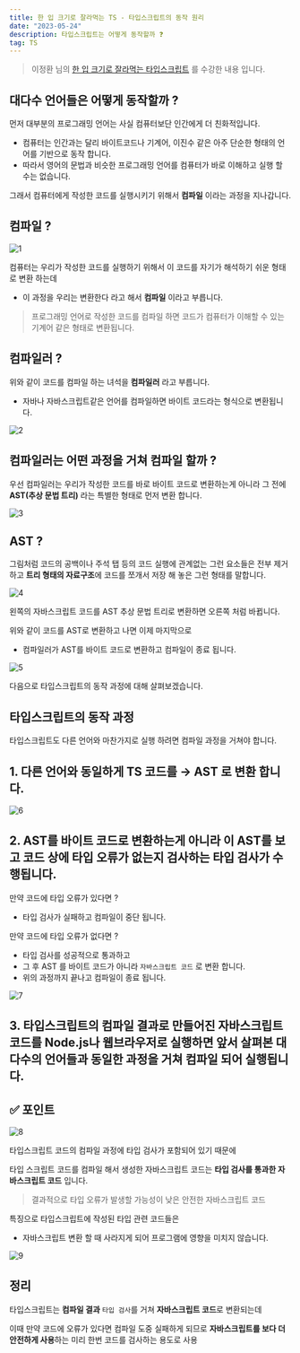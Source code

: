 ```yaml
---
title: 한 입 크기로 잘라먹는 TS - 타입스크립트의 동작 원리
date: "2023-05-24"
description: 타입스크립트는 어떻게 동작할까 ❓
tag: TS
---
```


> 이정환 님의 [한 입 크기로 잘라먹는 타입스크립트](https://www.inflearn.com/course/%ED%95%9C%EC%9E%85-%ED%81%AC%EA%B8%B0-%ED%83%80%EC%9E%85%EC%8A%A4%ED%81%AC%EB%A6%BD%ED%8A%B8/) 를 수강한 내용 입니다.

## 대다수 언어들은 어떻게 동작할까 ?

먼저 대부분의 프로그래밍 언어는 사실 컴퓨터보단 인간에게 더 친화적입니다.

-   컴퓨터는 인간과는 달리 바이트코드나 기계어, 이진수 같은 아주 단순한 형태의 언어를 기반으로 동작 합니다.
-   따라서 영어의 문법과 비슷한 프로그래밍 언어를 컴퓨터가 바로 이해하고 실행 할 수는 없습니다.

그래서 컴퓨터에게 작성한 코드를 실행시키기 위해서 **컴파일** 이라는 과정을 지나갑니다.

## 컴파일 ?

![1](https://github.com/Choi-HyunHo/hyunho-gatsby-blog/assets/87301268/cc5cf221-655a-4a73-a702-393e3f8ef858)

컴퓨터는 우리가 작성한 코드를 실행하기 위해서 이 코드를 자기가 해석하기 쉬운 형태로 변환 하는데

-   이 과정을 우리는 변환한다 라고 해서 **컴파일** 이라고 부릅니다.

> 프로그래밍 언어로 작성한 코드를 컴파일 하면
> 코드가 컴퓨터가 이해할 수 있는 기계어 같은 형태로 변환됩니다.

## 컴파일러 ?

위와 같이 코드를 컴파일 하는 녀석을 **컴파일러** 라고 부릅니다.

-   자바나 자바스크립트같은 언어를 컴파일하면 바이트 코드라는 형식으로 변환됩니다.

![2](https://github.com/Choi-HyunHo/hyunho-gatsby-blog/assets/87301268/73a84e99-2799-4080-a4bb-3c9fc8f2a8b5)

## 컴파일러는 어떤 과정을 거쳐 컴파일 할까 ?

우선 컴파일러는 우리가 작성한 코드를 바로 바이트 코드로 변환하는게 아니라 그 전에 **AST(추상 문법 트리)** 라는 특별한 형태로 먼저 변환 합니다.

![3](https://github.com/Choi-HyunHo/hyunho-gatsby-blog/assets/87301268/8578e77e-d0c7-4149-8b1b-1a747813c81e)

## AST ?

그림처럼 코드의 공백이나 주석 탭 등의 코드 실행에 관계없는 그런 요소들은 전부 제거하고 **트리 형태의 자료구조**에 코드를 쪼개서 저장 해 놓은 그런 형태를 말합니다.

![4](https://github.com/Choi-HyunHo/hyunho-gatsby-blog/assets/87301268/824dfd94-ab3c-42be-8b51-f9e0a27c7b99)

왼쪽의 자바스크립트 코드를 AST 추상 문법 트리로 변환하면 오른쪽 처럼 바뀝니다.

위와 같이 코드를 AST로 변환하고 나면 이제 마지막으로

-   컴파일러가 AST를 바이트 코드로 변환하고 컴파일이 종료 됩니다.

![5](https://github.com/Choi-HyunHo/hyunho-gatsby-blog/assets/87301268/d06bd350-78d7-42a6-9109-74d6ae2254ad)

다음으로 타입스크립트의 동작 과정에 대해 살펴보겠습니다.

## 타입스크립트의 동작 과정

타입스크립트도 다른 언어와 마찬가지로 실행 하려면 컴파일 과정을 거쳐야 합니다.

## 1. 다른 언어와 동일하게 TS 코드를 → AST 로 변환 합니다.

![6](https://github.com/Choi-HyunHo/hyunho-gatsby-blog/assets/87301268/da76f932-e4d1-4abd-9573-f89e8f643153)

## 2. AST를 바이트 코드로 변환하는게 아니라 이 AST를 보고 코드 상에 타입 오류가 없는지 검사하는 타입 검사가 수행됩니다.

만약 코드에 타입 오류가 있다면 ?

-   타입 검사가 실패하고 컴파일이 중단 됩니다.

만약 코드에 타입 오류가 없다면 ?

-   타입 검사를 성공적으로 통과하고
-   그 후 AST 를 바이트 코드가 아니라 `자바스크립트 코드` 로 변환 합니다.
-   위의 과정까지 끝나고 컴파일이 종료 됩니다.

![7](https://github.com/Choi-HyunHo/hyunho-gatsby-blog/assets/87301268/0019332a-435d-4362-8ea1-834daa5ac54b)

## 3. 타입스크립트의 컴파일 결과로 만들어진 자바스크립트 코드를 Node.js나 웹브라우저로 실행하면 앞서 살펴본 대다수의 언어들과 동일한 과정을 거쳐 컴파일 되어 실행됩니다.

## ✅ 포인트

![8](https://github.com/Choi-HyunHo/hyunho-gatsby-blog/assets/87301268/89f2b4ba-6fdb-40d7-a7f3-6a150d19d8ec)

타입스크립트 코드의 컴파일 과정에 타입 검사가 포함되어 있기 때문에

타입 스크립트 코드를 컴파일 해서 생성한 자바스크립트 코드는 **타입 검사를 통과한 자바스크립트 코드** 입니다.

> 결과적으로 타입 오류가 발생할 가능성이 낮은 안전한 자바스크립트 코드

특징으로 타입스크립트에 작성된 타입 관련 코드들은

-   자바스크립트 변환 할 때 사라지게 되어 프로그램에 영향을 미치지 않습니다.

![9](https://github.com/Choi-HyunHo/hyunho-gatsby-blog/assets/87301268/339de4fe-146f-4c7a-8d72-ab18321d6737)

## 정리

타입스크립트는 **컴파일 결과** `타입 검사`를 거쳐 **자바스크립트 코드**로 변환되는데

이때 만약 코드에 오류가 있다면 컴파일 도중 실패하게 되므로 **자바스크립트를 보다 더 안전하게 사용**하는 미리 한번 코드를 검사하는 용도로 사용
